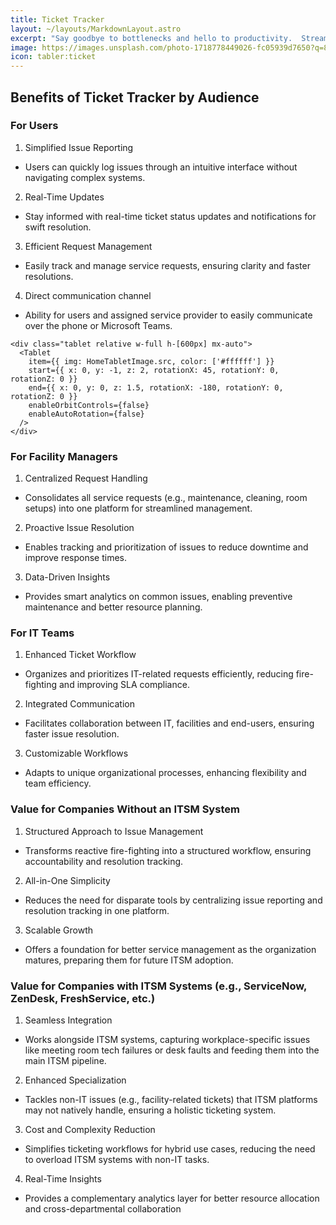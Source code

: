 ```yaml
---
title: Ticket Tracker
layout: ~/layouts/MarkdownLayout.astro
excerpt: "Say goodbye to bottlenecks and hello to productivity.  Streamline work order management with our intuitive Ticket Tracker.  Capture, track and resolve requests effortlessly while keeping everyone in the loop."
image: https://images.unsplash.com/photo-1718778449026-fc05939d7650?q=80&w=3000&auto=format&fit=crop&ixlib=rb-4.0.3&ixid=M3wxMjA3fDB8MHxwaG90by1wYWdlfHx8fGVufDB8fHx8fA%3D%3D
icon: tabler:ticket
---
```



## Benefits of Ticket Tracker by Audience


<div className="relative group">
  <div className="absolute -right-8 top-52 h-80 w-80 rounded-full blur-2xl bg-indigo-400/40"></div>
  <div class="relative w-full md:w-[350px] h-[650px] mx-auto md:float-right">
    <Iphone
      item={{ img: ServiceRequestsImage.src, color: ['#ffffff'] }}
      start={{ x: -6, y: 0, z: 12 }}
      end={{ x: 4, y: 0, z: 9 }}
      enableOrbitControls={false}
      enableAutoRotation={false}
    />
  </div>
</div>

### For Users

1.	Simplified Issue Reporting
   - Users can quickly log issues through an intuitive interface without navigating complex systems.
2.	Real-Time Updates
   - Stay informed with real-time ticket status updates and notifications for swift resolution.
3.	Efficient Request Management
   - Easily track and manage service requests, ensuring clarity and faster resolutions.
4.	Direct communication channel
   - Ability for users and assigned service provider to easily communicate over the phone or Microsoft Teams.


    <div class="tablet relative w-full h-[600px] mx-auto">
      <Tablet
        item={{ img: HomeTabletImage.src, color: ['#ffffff'] }}
        start={{ x: 0, y: -1, z: 2, rotationX: 45, rotationY: 0, rotationZ: 0 }}
        end={{ x: 0, y: 0, z: 1.5, rotationX: -180, rotationY: 0, rotationZ: 0 }}
        enableOrbitControls={false}
        enableAutoRotation={false}
      />
    </div>
    
### For Facility Managers

1.	Centralized Request Handling
   - Consolidates all service requests (e.g., maintenance, cleaning, room setups) into one platform for streamlined management.
2.	Proactive Issue Resolution
   - Enables tracking and prioritization of issues to reduce downtime and improve response times.
3.	Data-Driven Insights
   - Provides smart analytics on common issues, enabling preventive maintenance and better resource planning.
 
### For IT Teams

1.	Enhanced Ticket Workflow
   - Organizes and prioritizes IT-related requests efficiently, reducing fire-fighting and improving SLA compliance.
2.	Integrated Communication
   - Facilitates collaboration between IT, facilities and end-users, ensuring faster issue resolution.
3.	Customizable Workflows
   - Adapts to unique organizational processes, enhancing flexibility and team efficiency.
 
### Value for Companies Without an ITSM System

1.	Structured Approach to Issue Management
   - Transforms reactive fire-fighting into a structured workflow, ensuring accountability and resolution tracking.
2.	All-in-One Simplicity
   - Reduces the need for disparate tools by centralizing issue reporting and resolution tracking in one platform.
3.	Scalable Growth
   - Offers a foundation for better service management as the organization matures, preparing them for future ITSM adoption.
 
### Value for Companies with ITSM Systems (e.g., ServiceNow, ZenDesk, FreshService, etc.)

1.	Seamless Integration
   - Works alongside ITSM systems, capturing workplace-specific issues like meeting room tech failures or desk faults and feeding them into the main ITSM pipeline.
2.	Enhanced Specialization
   - Tackles non-IT issues (e.g., facility-related tickets) that ITSM platforms may not natively handle, ensuring a holistic ticketing system.
3.	Cost and Complexity Reduction
   - Simplifies ticketing workflows for hybrid use cases, reducing the need to overload ITSM systems with non-IT tasks.
4.	Real-Time Insights
   - Provides a complementary analytics layer for better resource allocation and cross-departmental collaboration
